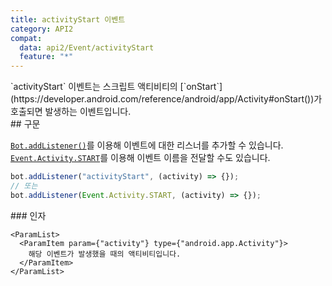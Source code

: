 ```yaml
---
title: activityStart 이벤트
category: API2
compat:
  data: api2/Event/activityStart
  feature: "*"
---
```


<Section>
  `activityStart` 이벤트는 스크립트 액티비티의 [`onStart`](https://developer.android.com/reference/android/app/Activity#onStart())가
  호출되면 발생하는 이벤트입니다.
</Section>
<Section>
  ## 구문

  [`Bot.addListener()`](/api2/Bot/addListener)를 이용해 이벤트에 대한 리스너를 추가할 수 있습니다.
  [`Event.Activity.START`](/api2/Event/Activity/START)를 이용해 이벤트 이름을 전달할 수도 있습니다.
  ~~~js
  bot.addListener("activityStart", (activity) => {});
  // 또는
  bot.addListener(Event.Activity.START, (activity) => {});
  ~~~

  <Section>
    ### 인자

    <ParamList>
      <ParamItem param={"activity"} type={"android.app.Activity"}>
        해당 이벤트가 발생했을 때의 액티비티입니다.
      </ParamItem>
    </ParamList>
  </Section>
</Section>